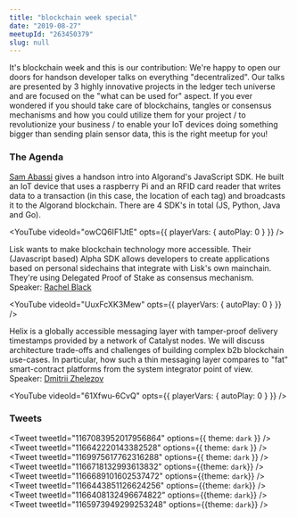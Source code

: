 ```yaml
---
title: "blockchain week special"
date: "2019-08-27"
meetupId: "263450379"
slug: null
---
```


It's blockchain week and this is our contribution: We're happy to open our doors for handson developer talks on everything "decentralized". Our talks are presented by 3 highly innovative projects in the ledger tech universe and are focused on the "what can be used for" aspect. If you ever wondered if you should take care of blockchains, tangles or consensus mechanisms and how you could utilize them for your project / to revolutionize your business / to enable your IoT devices doing something bigger than sending plain sensor data, this is the right meetup for you!

### The Agenda

<Agenda time="6:30pm" title="Doors Open" />
<Agenda time="7:00pm" title="intro:coding berlin" />
<Agenda time="7:15pm" 
        title="Talk 1: Building IoT devices for the blockchain: Algorand and Raspberry Pis"
        sub="Sam Abbassi (Dev Rel at Algorand)">
</Agenda>   

[Sam Abassi](https://twitter.com/samabbassi) gives a handson intro into Algorand's JavaScript SDK. He built an IoT device that uses a raspberry Pi and an RFID card reader that writes data to a transaction (in this case, the location of each tag) and broadcasts it to the Algorand blockchain. There are 4 SDK's in total (JS, Python, Java and Go).

<YouTube
    videoId="owCQ6IF1JtE"
    opts={{ playerVars: { autoPlay: 0 } }}
/>

<Agenda time="7:45pm" 
        title="Talk 2: Introduction to the Lisk Alpha SDK"
        sub="Rachel Black (Lisk)">
</Agenda>

Lisk wants to make blockchain technology more accessible. Their (Javascript based) Alpha SDK allows developers to create applications based on personal sidechains that integrate with Lisk's own mainchain. They're using Delegated Proof of Stake as consensus mechanism.  
Speaker: [Rachel Black](https://twitter.com/RachBLondon)

<YouTube
    videoId="UuxFcXK3Mew"
    opts={{ playerVars: { autoPlay: 0 } }}
/>

<Agenda time="8:15pm" 
        title="Talk 3: Tamper-proof messaging and hybrid Web3 stacks"
        sub="Dmitrii Zhelezov (hlx.ai)">
</Agenda>

Helix is a globally accessible messaging layer with tamper-proof delivery timestamps provided by a network of Catalyst nodes. We will discuss architecture trade-offs and challenges of building complex b2b blockchain use-cases. In particular, how such a thin messaging layer compares to "fat" smart-contract platforms from the system integrator point of view.  
Speaker: [Dmitrii Zhelezov](https://twitter.com/dizhel)

<YouTube
    videoId="61Xfwu-6CvQ"
    opts={{ playerVars: { autoPlay: 0 } }}
/>

<Agenda time="8:45pm" 
        title="BBQ on the rooftop terrace!" />

### Tweets

<Tweet tweetId="1167083952017956864" options={{ theme: `dark` }} />
<Tweet tweetId="116642220143382528"  options={{ theme: `dark` }} />
<Tweet tweetId="1169975617762316288" options={{ theme: `dark` }} />
<Tweet tweetId="1166718132993613832" options={{theme: `dark`}} />
<Tweet tweetId="1166689101602537472" options={{theme: `dark`}} />
<Tweet tweetId="1166443851126624256" options={{theme: `dark`}} />
<Tweet tweetId="1166408132496674822" options={{theme: `dark`}} />
<Tweet tweetId="1165973949299253248" options={{theme: `dark`}} />
